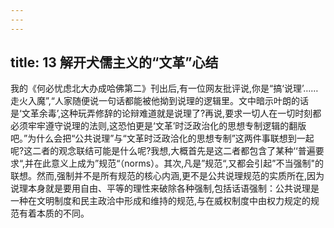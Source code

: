 ```yaml
---
---
---
```

title: 13 解开犬儒主义的“文革”心结
---



我的《何必忧虑北大办成哈佛第二》刊出后,有一位网友批评说,你是“搞‘说理’……走火入魔”,“人家随便说一句话都能被他拗到说理的逻辑里。文中暗示叶朗的话是‘文革余毒’,这种玩弄修辞的论辩难道就是说理了?再说,要求一切人在一切时刻都必须牢牢遵守说理的法则,这恐怕更是‘文革’时泛政治化的思想专制逻辑的翻版吧。”为什么会把“公共说理”与“文革时泛政洽化的思想专制”这两件事联想到一起呢?这二者的观念联结可能是什么呢?我想,大概首先是这二者都包含了某种‘‘普遍要求“,并在此意义上成为”规范“（norms）。其次,凡是”规范“,又都会引起”不当强制"的联想。然而,强制并不是所有规范的核心内涵,更不是公共说理规范的实质所在,因为说理本身就是要用自由、平等的理性来破除各种强制,包括话语强制：公共说理是一种在文明制度和民主政洽中形成和维持的规范,与在威权制度中由权力规定的规范有着本质的不同。